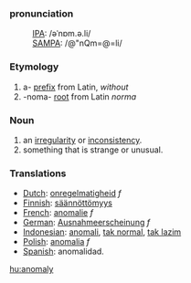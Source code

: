 ===pronunciation===
:[[International Phonetic Alphabet|IPA]]: /əˈnɒm.ə.li/ 
:[[SAMPA]]: /@"nQm=@=li/

=== Etymology ===
# a- [[prefix]] from Latin, ''without''
# -noma- [[root]] from Latin ''norma''

=== Noun ===
# an [[irregularity]] or [[inconsistency]].
# something that is strange or unusual.

=== Translations ===
*[[Dutch]]: [[onregelmatigheid]] ''f''
*[[Finnish]]: [[säännöttömyys]]
*[[French]]: [[anomalie]] ''f''
*[[German]]: [[Ausnahmeerscheinung]] ''f''
*[[Indonesian]]: [[anomali]], [[tak normal]], [[tak lazim]]
*[[Polish]]: [[anomalia]] ''f''
*[[Spanish]]: anomalidad.

[[hu:anomaly]]